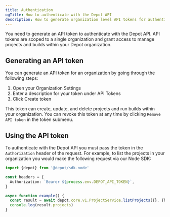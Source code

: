 ```yaml
---
title: Authentication
ogTitle: How to authenticate with the Depot API
description: How to generate organization level API tokens for authenticating to the Depot API
---
```


You need to generate an API token to authenticate with the Depot API. API tokens are scoped to a single organization and grant access to manage projects and builds within your Depot organization.

## Generating an API token

You can generate an API token for an organization by going through the following steps:

1. Open your Organization Settings
2. Enter a description for your token under API Tokens
3. Click Create token

This token can create, update, and delete projects and run builds within your organization. You can revoke this token at any time by clicking `Remove API token` in the token submenu.

## Using the API token

To authenticate with the Depot API you must pass the token in the `Authorization` header of the request. For example, to list the projects in your organization you would make the following request via our Node SDK:

```typescript
import {depot} from '@depot/sdk-node'

const headers = {
  Authorization: `Bearer ${process.env.DEPOT_API_TOKEN}`,
}

async function example() {
  const result = await depot.core.v1.ProjectService.listProjects({}, {headers})
  console.log(result.projects)
}
```
